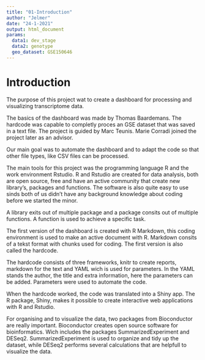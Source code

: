 ```yaml
---
title: "01-Introduction"
author: "Jelmer"
date: "24-1-2021"
output: html_document
params:
  data1: dev_stage
  data2: genotype
  geo_dataset: GSE150646
---
```


# Introduction

The purpose of this project wat to create a dashboard for processing and visualizing transcriptome data. 

The basics of the dashboard was made by Thomas Baardemans. The hardcode was capable to completly proces an GSE dataset that was saved in a text file. The project is guided by Marc Teunis. Marie Corradi joined the project later as an advisor. 

Our main goal was to automate the dashboard and to adapt the code so that other file types, like CSV files can be processed. 

The main tools for this project was the programming language R and the work environment Rstudio. R and Rstudio are created for data analysis, both are open source, free and have an active community that create new library’s, packages and functions. The software is also quite easy to use sinds both of us didn’t have any background knowledge about coding before we started the minor. 

A library exits out of multiple package and a package consits out of multiple functions. A function is used to achieve a specific task. 

The first version of the dashboard is created with R Markdown, this coding environment is used to make an active document with R. Markdown consits of a tekst format with chunks used for coding. The first version is also called the hardcode. 

The hardcode consists of three frameworks, knitr to create reports, markdown for the text and YAML wich is used for parameters. In the YAML stands the author, the title and extra information, here the parameters can be added. Parameters were used to automate the code. 

When the hardcode worked, the code was translated into a Shiny app. The R package, Shiny, makes it possible to create interactive web applications with R and Rstudio. 

For organising and to visualize the data, two packages from Bioconductor are really important. Bioconductor creates open source software for bioinformatics. Wich includes the packages SummarizedExperiment and DESeq2. SummarizedExperiment is used to organize and tidy up the dataset, while DESeq2 performs several calculations that are helpfull to visualize the data. 


